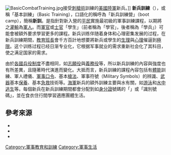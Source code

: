 [[File:BasicCombatTraining.jpg|thumb]]接受[[刺槍術|刺槍術]]訓練的[[美國陸軍|美國陸軍]]新兵。]]
'''新兵訓練'''（{{lang-en|Recruit training}}），或稱「基本訓練」（Basic Training），口語化的稱呼為「新兵訓練營」（boot camp），簡稱'''新訓'''。是指針對新入營的[[平民|平民]]實施最初級的軍事訓練課程，以期將之[[灌輸|灌輸]]為[[軍人|軍人]]。而[[軍官|軍官]]或[[士官|士官]]「學生」（前者稱為「學官」，後者稱為「學兵」）可能會被額外要求學習更多的課程。新兵训练伴随着身体和心理密集发展的过程，在新兵訓練期間，[[教育班長|教育班長]]會千方百計地想要將新兵或學生的[[生理|生理]]與[[心理|心理]]催逼到[[極限|極限]]。这个训练过程已经日渐专业化，它根据军事就业的需求重新社会化了其科目，使之满足国家的需求。

由於[[各國兵役制度|各國兵役制度]]不盡相同，如[[志願役|志願役]]與[[義務役|義務役]]等，所以新兵訓練的內容與強度也有所差異，且隨著時代演進而變化。大抵而言，新兵訓練的課程內容包括有[[體能|體能]]訓練、軍人禮儀、[[軍事口令|軍事口令]]、基本[[槍法|槍法]]、軍事符號（Military Symbols）的辨識、[[武器|武器]]基本[[保養|保養]]、基本[[急救|急救]]技術等。[[海軍|海軍]]新兵的額外訓練主要與水有關，如[[游泳|游泳]]和[[水中逃生|水中逃生]]等。每個新兵在新兵訓練期間都會分配到如[[身分證|身分證]]號碼的「{{le|兵籍號碼|Service number}}」或「識別號碼」，並在食衣住行間學習適應團體生活。

== 參考來源 ==
{{reflist}}
*{{cite journal|author=吳昇澧|title=《新兵角色知覺與自我成長之研究》|date=2012|accessdate=2014-12-02|publisher=[[國防大學政治作戰學院|國防大學政治作戰學院]]}}
*{{cite web|title=教育訓練|url=http://navy.mnd.gov.tw/Publish.aspx?cnid=1800&p=43637&Level=2|publisher=[[中華民國海軍|中華民國海軍]]|accessdate=2014-12-02|archive-date=2015-09-23|archive-url=https://web.archive.org/web/20150923005719/http://navy.mnd.gov.tw/Publish.aspx?cnid=1800&p=43637&Level=2|dead-url=no}}
*{{cite web|title=服役須知|url=http://www.mnd.gov.tw/Publish.aspx?cnid=155&p=363|publisher=[[內政部役政署|內政部役政署]]|accessdate=2014-12-02|archive-url=https://web.archive.org/web/20150510181108/http://www.mnd.gov.tw/Publish.aspx?cnid=155&p=363|archive-date=2015-05-10|dead-url=yes}}
{{軍事小作品}}

[[Category:軍事教育和訓練|Category:軍事教育和訓練]]
[[Category:軍事生活|Category:軍事生活]]